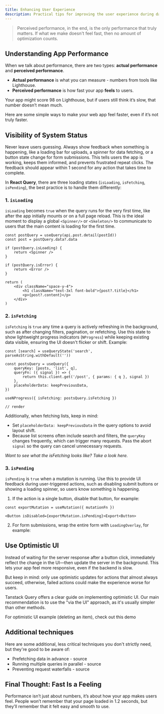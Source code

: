 ```yaml
---
title: Enhancing User Experience
description: Practical tips for improving the user experience during data fetching in React apps.
---
```


> Perceived performance, in the end, is the only performance that truly matters. If what we make doesn't feel fast, then no amount of optimization counts.

## Understanding App Performance

When we talk about performance, there are two types: **actual performance** and **perceived performance**.

- **Actual performance** is what you can measure - numbers from tools like Lighthouse.
- **Perceived performance** is how fast your app **feels** to users.

Your app might score 98 on Lighthouse, but if users still think it’s slow, that number doesn’t mean much.

Here are some simple ways to make your web app feel faster, even if it’s not truly faster.

## Visibility of System Status

Never leave users guessing. Always show feedback when something is happening, like a loading bar for uploads,
a spinner for data fetching, or a button state change for form submissions. This tells users the app is working,
keeps them informed, and prevents frustrated repeat clicks. The feedback should appear within 1
second for any action that takes time to complete.

In **React Query**, there are three loading states (`isLoading`, `isFetching`, `isPending`), the best practice is to handle them differently:

### 1. `isLoading`
`isLoading` becomes `true` when the query runs for the very first time, like after the app initially mounts or on a full page reload.
This is the ideal moment to display a global `<Spinner/>` or `<Skeleton/>` to communicate to users that the main content is loading for the first time.

```tsx
const postQuery = useQuery(api.post.detail(postId))
const post = postQuery.data?.data

if (postQuery.isLoading) {
    return <Spinner />
}

if (postQuery.isError) {
    return <Error />
}

return (
    <div className="space-y-4">
        <h1 className="text-3xl font-bold">{post?.title}</h1>
        <p>{post?.content}</p>
    </div>
)
```

### 2. `isFetching`
`isFetching` is `true` any time a query is actively refreshing in the background, 
such as after changing filters, pagination, or refetching. 
Use this state to show lightweight progress indicators (`NProgress`) 
while keeping existing data visible, ensuring the UI doesn't flicker or shift.
Example:
```tsx
const [search] = useQueryState('search', parseAsString.withDefault(''))

const postsQuery = useQuery({
    queryKey: [posts, 'list', q],
    queryFn: ({ signal }) => {
        return this.client.get('/post', { params: { q }, signal })
    },
    placeholderData: keepPreviousData,
})

useNProgress({ isFetching: postsQuery.isFetching })

// render
```
Additionally, when fetching lists, keep in mind:
- Set `placeholderData: keepPreviousData` in the query options to avoid layout shift.
- Because list screens often include search and filters, the `queryKey` changes frequently, which can trigger many requests. Pass the abort `signal` so the query can cancel unnecessary requests.

*Want to see what the isFetching looks like? Take a look <Link href="/docs/ui/data-table#real-world-example">here</Link>.*

### 3. `isPending`
`isPending` is `true` when a mutation is running. 
Use this to provide UI feedback during user-triggered actions, 
such as disabling submit buttons or showing a loading spinner, so users know something is happening.

1) If the action is a single button, disable that button, for example:
```tsx
const exportMutation = useMutation({ mutationFn })

<Button isDisabled={exportMutation.isPending}>Export<Button>
```

2) For form submissions, wrap the entire form with `LoadingOverlay`, for example:
<ComponentPreview name="RecFormWithLoading" className="max-w-[350px] mx-auto" />

## Use Optimistic UI
Instead of waiting for the server response after a button click, immediately reflect the change in the UI—then update the server in the background. This lets your app feel more responsive, even if the backend is slow.

But keep in mind: only use optimistic updates for actions that almost always succeed, otherwise, failed actions could make the experience worse for users.

Tanstack Query offers a clear guide on implementing optimistic UI. Our main recommendation is to use the <Link target="_blank" href="https://tanstack.com/query/latest/docs/framework/react/guides/optimistic-updates#via-the-ui">"via the UI"</Link> approach, as it's usually simpler than other methods.

For optimistic UI example (deleting an item), check out this <Link target="_blank" href="https://github.com/henry-phm/base-stack-example-project/blob/main/apps/web/src/features/posts/components/PostList.tsx">demo</Link>

## Additional techniques
Here are some additional, less critical techniques you don't strictly need, but they're good to be aware of:
- Prefetching data in advance - <Link target="_blank" href="https://tanstack.com/query/latest/docs/framework/react/guides/prefetching">source</Link>
- Running multiple queries in parallel - <Link target="_blank" href="https://tanstack.com/query/latest/docs/framework/react/reference/useQueries">source</Link>
- Preventing request waterfalls - <Link target="_blank" href="https://tanstack.com/query/latest/docs/framework/react/guides/request-waterfalls">source</Link>

## Final Thought: Fast Is a Feeling

Performance isn’t just about numbers, it’s about how your app makes users feel.
People won’t remember that your page loaded in 1.2 seconds, but they’ll remember that it felt easy and smooth to use.
